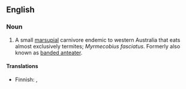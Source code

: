 {{wikipedia}}
==English==

===Noun===
{{en-noun}}

# A small [[marsupial]] carnivore endemic to western Australia that eats almost exclusively termites; ''Myrmecobius fasciatus''.  Formerly also known as [[banded anteater]]. 

====Translations====
{{top}}
*Finnish: {{t|fi|pussimuurahaiskarhu}}, {{t|fi|numbatti}}
{{bottom}}
